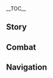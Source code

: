 {{CharacterTabs}}
{{LanguageTabs}}
__TOC__
==Story==
{{VO/Story
|character           = Shenhe
|language            = ko
|name                = 신학

|vo_01_01_title      = 첫 만남…
|vo_01_01_subtitle   = Hello
|vo_01_01_file       = VO_{language}{character} Hello.ogg
|vo_01_01_tx         = 내 이름은 신학. 고독한 팔자를 타고나 주변 사람을 해치기 쉽지. 선인께선 붉은 끈으로 영혼을 묶어 살심을 다스려야 한다고 당부하셨어. 나와 함께 가는 게 두렵지 않다면… 좋아, 손을 내밀어 봐
|vo_01_01_rm         = Nae Ireumeun Sinhak. Godokhan Paljareul Tagona Jubyeon Sarameul Haechigi Swipji. Seoninggeseon Bulgeun ggeuneuro Yeonghoneul Mukkeo Salsimeul daseuryeoya handago dangbuhasyeotseo. Nawa hamkke ganeun ge duryeopji antamyeon... Joa, Soneul naemireo bwa.
|vo_01_01_tl         = My name is Shenhe. I was born with lonely destiny, so It's easy to hurt people around me. The Adepti asked me to tie my soul with a red rope to control my threatening mind. If you're not afraid to go with me... Okay, reach out your hand.

|vo_02_01_title      = 잡담・돌아갈 곳
|vo_02_01_subtitle   = Chat: Home
|vo_02_01_file       = VO_{language}{character} Chat - Home.ogg
|vo_02_01_tx         = 인간 세상으로 돌아가는 건 사치야. 난 자연에서 동물들과 지내는 게 더 편해
|vo_02_01_rm         = Ingan sesangeuro doraganeun geon sachiya. Nan Jayeoneseo Dongmuldeulgwa jinaeneun ge deo pyeonhae.
|vo_02_01_tl         = It's a luxury to go back to the human world. I feel more comfortable living with animals in nature.

|vo_02_02_title      = 잡담・비결
|vo_02_02_subtitle   = Chat: Motto
|vo_02_02_file       = VO_{language}{character} Chat - Motto.ogg
|vo_02_02_tx         = 올바른 길로 돌아와, 목숨을 보존하리…
|vo_02_02_rm         = Olbareun gilro dorawa, Moksumeul bojonhari...
|vo_02_02_tl         = Come back to the right path and preserve life...

|vo_02_03_title      = 잡담・통제불능
|vo_02_03_subtitle   = Chat: A Blind Polearm
|vo_02_03_file       = VO_{language}{character} Chat - A Blind Polearm.ogg
|vo_02_03_tx         = 무기를 들면 자신을 제어할 수 없고, 붉은 끈의 힘도 한계가 있지. 그래서 사람 많은 곳은 별로야
|vo_02_03_rm         = Mugireul deulmyeon Jasineul jeohal su eopggo, Bulgeun ggeune himdo hangyega itjji. Geuraeseo Saram maneun goseun byeolloya.
|vo_02_03_tl         = If I take a weapon, I can't control myself, and the power of the red rope has limitations. So I don't like crowded places.

|vo_03_01_title      = 비가 올 때…
|vo_03_01_subtitle   = When It Rains
|vo_03_01_file       = VO_{language}{character} When It Rains.ogg
|vo_03_01_tx         = 평범한 인간이라면 이럴 때… 우산을 펼치던가?
|vo_03_01_rm         = Pyeongbeomhan Inganiramyeon ireol ttae... Usaneul pyeolchideonga?
|vo_03_01_tl         = If I was an ordinary human being... have to open my umbrella?

|vo_03_02_title      = 비가 그친 후…
|vo_03_02_subtitle   = After the Rain
|vo_03_02_file       = VO_{language}{character} After the Rain.ogg
|vo_03_02_tx         = 날씨가 좋아지니 나도 기분이 좋군. 아무도 방해하지 않았으면 해…. 방해하는 자가 있다면 전부 없애주지
|vo_03_02_rm         = Nalssiga joajini nado gibuni jokun. Amudo banghaehaji anatseumyoen hae.... Banghaehaneun jaga ittamyeon jeonbu eopsaejuji.
|vo_03_02_tl         = I feel good as the weather is getting better. At times like this, I don't want anyone to disturb me... If there's anyone who interferes, I'll get rid of them all.

|vo_03_03_title      = 번개가 칠 때…
|vo_03_03_subtitle   = When Thunder Strikes
|vo_03_03_file       = VO_{language}{character} When Thunder Strikes.ogg
|vo_03_03_tx         = 마물을 제자리에 얼어붙게 하면 낙뢰로 순식간에 처리할 수 있어. 옷에 먼지도 안 묻고
|vo_03_03_rm         = Mamureul jejarie eoreobutge hamyeon nangroero sunsikgane cheorihal su itseo. Ose meonjido an mutggo.
|vo_03_03_tl         = If you freeze the monster in place, it can be handled in an instant with lightning strikes. with no dust on my clothes.

|vo_03_04_title      = 강풍이 불 때…
|vo_03_04_subtitle   = When the Wind Is Blowing
|vo_03_04_file       = VO_{language}{character} When the Wind Is Blowing.ogg
|vo_03_04_tx         = 음… 스승님은 경운봉에서 부는 바람을 가장 좋아하시지
|vo_03_04_rm         = Eum... Seuseungnimeun Gyeongunbongeseo buneun barameul gajang joahasiji.
|vo_03_04_tl         = Hmm... Master likes the wind from Qingyun Peak.

|vo_04_01_title      = 아침 인사…
|vo_04_01_subtitle   = Good Morning
|vo_04_01_file       = VO_{language}{character} Good Morning.ogg
|vo_04_01_tx         = 좋은 아침. 아침이슬이 달아, 너도 마실래?
|vo_04_01_rm         = Joeun achim. Achimiseuri dara, Neodo masillae?
|vo_04_01_tl         = Good morning. The morning dew is sweet, would you like to drink too?

|vo_04_02_title      = 점심 인사…
|vo_04_02_subtitle   = Good Afternoon
|vo_04_02_file       = VO_{language}{character} Good Afternoon.ogg
|vo_04_02_tx         = 점심 먹고 졸릴 땐, 가부좌를 틀고 앉아서 명상을 해봐. 효과가 좋아
|vo_04_02_rm         = Jeomsim meokko jollil ttaen, Gabujwareul teulgo anjaseo myeongsangeul haebwa. Hyoggwaga joa.
|vo_04_02_tl         = When you feel sleepy after lunch, sit lotus position and meditate. It's effective.

|vo_04_03_title      = 저녁 인사…
|vo_04_03_subtitle   = Good Evening
|vo_04_03_file       = VO_{language}{character} Good Evening.ogg
|vo_04_03_tx         = 넌 속세의 불빛이 좋아, 아님 산속의 달빛이 좋아?
|vo_04_03_rm         = Neon soksee bulbichi joa, anim sansoge dalbichi joa?
|vo_04_03_tl         = Do you like mundane world's lights, or the moonlight in the mountains?

|vo_04_04_title      = 굿나잇…
|vo_04_04_friendship = 4
|vo_04_04_subtitle   = Good Night
|vo_04_04_file       = VO_{language}{character} Good Night.ogg
|vo_04_04_tx         = 안심하고 푹 쉬어. 난 깊게 자는 편이 아니니 기척이 있으면 대신 봐줄게
|vo_04_04_rm         = Ansimhago puk swieo. Nan gipge janeun pyeoni anini gicheogi isseumyeon daesin bwajulgge.
|vo_04_04_tl         = Relax and rest well. I don't sleep deeply, so I'll watch it if there are any signs.

|vo_05_01_title      = 신학 자신에 대해・본능
|vo_05_01_subtitle   = About {character}: Instinct
|vo_05_01_file       = VO_{language}{character} About {character} - Instinct.ogg
|vo_05_01_tx         = 자신을 갈고닦고 도술을 수련하는 건 모두 나 자신을 지키고자 하는 본능이야. 중생을 구제할 마음은 없다고. 악인을 처벌하는 건 겸사겸사하는 일이니까 고마워할 거 없어
|vo_05_01_rm         = Jasineul galgoddakko dosureul suryeonhaneun geon modu na jasineul jikigoja haneun bongeungiya. Jungsaengeul gujehal maeumeun eopddago. Agineul cheobeolhaneun goen gyeomsagyeomsahaneun irinikka gomawohal geo eopsseo.
|vo_05_01_tl         = Grinding myself and training Taoist magic is all an instinct to protect myself. I don't mean to save people. You don't have to be thankful because it's a bonus to punish the villains.

|vo_05_02_title      = 신학 자신에 대해・이류
|vo_05_02_friendship = 4
|vo_05_02_subtitle   = About {character}: Different
|vo_05_02_file       = VO_{language}{character} About {character} - Different.ogg
|vo_05_02_tx         = 내게 은혜를 입은 사람을 날 선인이라 부르고, 벌을 받은 사람은 날 마녀라 부르곤 해. 하… 선인이든 마녀든, 평범한 사람이 아닌 이류일 뿐이야…
|vo_05_02_rm         = Naege eunhyereul ibeun sarameul nal seoninira bureugo, beoreul badeun sarameun nal manyeora bureugon hae. Ha... seoninideun manyeodeun, pyeongbeomhan sarami anin iryuil ppuniya...
|vo_05_02_tl         = People who are indebted to me call me an Adepti, and those who are punished call me a Witch. Ha... Whether it's an Adepti or a Witch, it's just a minor, not an ordinary person...

|vo_06_01_title      = 우리에 대해・태도
|vo_06_01_subtitle   = About Us: Manners
|vo_06_01_file       = VO_{language}{character} About Us - Manners.ogg
|vo_06_01_tx         = 난 산에서 잘 안 내려와. 사람들 대하는 법을 잘 모르거든. 마찰이 생기면 무조건 내 방식대로 처리해. 하지만 네가 보기에 부적절하면 알려 줘. 이해가 안 돼도 네 말은 들을게
|vo_06_01_rm         = Nan saneseo jal an naeryeowa. Saramdeul daehaneun beobeul jal moreugeodeun. Machari saengimyeon mujogeon nae bangsikdaero cheorihae. Hajiman nega bogie bujeokjeolhamyeon allyeo jwo. Ihaega an dwaedo ne mareun deureulge.
|vo_06_01_tl         = I don't come down the mountain very well. Don't know how to deal with people. If there is friction, take care of it my way unconditionally. But let me know if it's inappropriate for you. Even if I don't understand, I'll listen to you.

|vo_06_02_title      = 우리에 대해・붉은 끈
|vo_06_02_friendship = 6
|vo_06_02_quest      = The Crane Returns on the Wind
|vo_06_02_subtitle   = About Us: Red Ropes
|vo_06_02_file       = VO_{language}{character} About Us - Red Ropes.ogg
|vo_06_02_tx         = 스승님은 마음을 다스려야 한다고 내게 붉은 끈을 주셨어. 근데 요즘 너랑 같이 수련하면서 비로소 진짜 비결을 깨달았지. 힘도 더 자유자재로 다룰 수 있게 됐고…. 네가 바로 날 붙잡아줄 붉은 끈이야. 이런 내 마음이 느껴진다면, 내 곁에 있어 줘
|vo_06_02_rm         = Seuseungnimeun maeumeul daseuryeoya handago naege bulgeun ggeuneul jusyeotsseo. Geunde yojeum neorang gachi suryeonhamyeonseo biroso jinjja bigyeoreul kkaedaratji. Himdo deo jayujajaero darul su itkke dwaetkko.... Nega baro nal butjabajul bulgeun ggeuniya. Ireon nae maeumi neuggyeojindamyeon, nae gyeote itsseo jwo.
|vo_06_02_tl         = My master gave me a red rope to control my mind. But I realized the real secret only when I trained with you these days. Able to handle my strength more freely.. You're the red rope that will hold me. If you can feel my heart, please be by my side by my side.

|vo_07_01_title      = 「신의 눈」에 대해…
|vo_07_01_friendship = 4
|vo_07_01_subtitle   = About the [[Vision]]
|vo_07_01_file       = VO_{language}{character} About the Vision.ogg
|vo_07_01_tx         = 이 반짝이는 돌멩이가 「신의 눈」이라고? 흠… 인연이 있으면 얻는 법이고, 없으면 잃는 법이야. 나중에 인연이 흩어지면 이것도 소멸하겠지
|vo_07_01_rm         = I banjjagineun dolmengiga 'Sin-ui nun'irago? Heum... Inyeoni itsseumyeon eotneun beobigo, eopsseumyeon illeun beobiya. Najunge inyeoni heuteojimyeon igeotto somyeolhagetjji.
|vo_07_01_tl         = This shining stone is 'Vision'? Hmm... If we have a relationship, we get it. If we don't, we lose it. If the relationship breaks up later, this will disappear.

|vo_07_02_title      = 하고 싶은 이야기…
|vo_07_02_subtitle   = Something to Share
|vo_07_02_file       = VO_{language}{character} Something to Share.ogg
|vo_07_02_tx         = 악령 퇴치는 쉽지만, 심마를 없애긴 어려워. 본인이 집념을 내려놓지 않는 이상, 선법과 술식으로도 해결할 수 없지
|vo_07_02_rm         = Angryeong Toechineun Swipjiman, simmareul eopssaegin eoryeowo. Bonini jimnyeomeul naeryeonochi anneun isang, seonbeopkkwa sulsigeurodo haegyeolhal su eopjji.
|vo_07_02_tl         = It's easy to get rid of evil spirits, but it's hard to get rid of Zimmah. As long as you don't let go of your obsession, you can't solve it even with the Adepti's skill and materials.

|vo_07_03_title      = 흥미있는 일…
|vo_07_03_subtitle   = Interesting Things
|vo_07_03_file       = VO_{language}{character} Interesting Things.ogg
|vo_07_03_tx         = 왜 「첫눈은 낭만적이다」라고 하는 거지? 저 산봉우리는 항상 눈이 내리는데, 언제가 첫눈인 걸까? 난 잘 모르겠으니, 네가 알려줘
|vo_07_03_rm         = Wae "Cheonnuneun nangmanjeogida"rago haneun geoji? Jeo sanbbongurineun hangsang nuni naerineunde, eonjega cheonnunin goelkka? Nan jal moreugesseuni, nega allyeojwo.
|vo_07_03_tl         = Why do people say "The first snow is romantic"? It always snows on that mountain peak, when is the first snow? I don't know about that, so you tell me.

|vo_08_01_title      = 응광에 대해…
|vo_08_01_friendship = 4
|vo_08_01_subtitle   = About [[Ningguang]]
|vo_08_01_file       = VO_{language}{character} About Ningguang.ogg
|vo_08_01_tx         = 사람들이 말하는 부와 재산은 내게 아무 소용도 없어. 하지만 그게 응광 손에 들어가면, 칼과 창으로도 처리할 수 없는 문제들이 잘 해결돼. 그녀는 속세의 규칙을 잘 알고 사람의 마음을 꿰뚫어 보지…. 이건 선인도 할 수 없는 일이라고 스승님이 그러셨어. 그래서 응광이 존경스러워
|vo_08_01_rm         = Saramdeuri malhaneun buwa jaesaneun naege amu soyongdo eopsseo. Hajiman geuge Eunggwang sone deureogamyeon, Kalgwa changeurodo cheorihal su eomneun munjedeuri jal haegyeoldwae. Geunyeoneun sokssee gyuchigeul jal algo sarame maeumeul kkweddureo boji.... Igeon seonindo hal su eomneun irirago seusungnimi geureosyeotsseo. Geuraeseo Eunggwangi jongyeongseureowo.
|vo_08_01_tl         = Wealth and property people say are of no use to me. But once it's in Ninguang's hands, it solves problems that swords and spears can't handle. She knows the rules of the world and sees through people's hearts... Master said this is something that even an Adepti cannot do. so Ningguang is respectful.

|vo_08_02_title      = 북두에 대해…
|vo_08_02_friendship = 4
|vo_08_02_subtitle   = About [[Beidou]]
|vo_08_02_file       = VO_{language}{character} About Beidou.ogg
|vo_08_02_tx         = 북두와 있을 땐 예절을 따지지 않아도 되고, 말할 때 숨은 뜻을 파악하지 않아도 돼서 마음이 훨씬 편해. 근데… 늘 옆에 사람들이 있더라고, 배에도 선원이 많다고 들었어…. 사람이 많은 장소는 네가 필요해
|vo_08_02_rm         = Bukduwa itsseul ddaen yejeoreul ttajiji anado doego, maral ttae sumeun tteuseul paakaji anado dwaeseo maeumi hwolssin pyeonae. Geunde... neul yeope saramdeuri ittteorago, Baeedo seonwoni mantago deureotsseo.... sarami maneun jangsoneun nega piryohae.
|vo_08_02_tl         = When I'm with Beidou, I don't have to follow the etiquette and I don't have to understand the hidden meaning when I speak, so I feel much more at ease. But... There were always people by her side, Also I heard she got a lot of crew on her ship.... I need you in crowded places.

|vo_08_03_title      = 운근에 대해…
|vo_08_03_friendship = 4
|vo_08_03_subtitle   = About [[Yun Jin]]
|vo_08_03_file       = VO_{language}{character} About Yun Jin.ogg
|vo_08_03_tx         = 운근이 부르는 건… 「리월극」이란 거지? 꽤 마음에 드는 형식이야. 굳이 만나지 않아도 타인의 업적이나 삶을 알 수 있으니까. 만약 운근이 너에 대한 연극을 한다면, 아주 재밌는 이야기가 될 거야. 기대돼
|vo_08_03_rm         = Ungeuni bureuneun geon... "Riwolgeuk"iran geoji? Kkwae Maeume deunen hyeongsigiya. Guji mannaji anado taine eopjjeogina salmeul al su itsseunikka. Manyak Ungeuni neoe daehan yeongeugeul handamyeon, aju jaeminneun iyagiga doel ggeoya. Gidaedwae.
|vo_08_03_tl         = The song Yun Jin sings... "Liyue play", right? It's a pretty cool way. We can learn about other people's achievements and lives without having to meet them. If Yun Jin did a play about you, it would be a very interesting story. I'm anticipated it.

|vo_08_04_title      = 감우에 대해…
|vo_08_04_friendship = 4
|vo_08_04_subtitle   = About [[Ganyu]]
|vo_08_04_file       = VO_{language}{character} About Ganyu.ogg
|vo_08_04_tx         = 그 사람에 대한 건 스승님한테서 많이 들었어…. 생각했던 이미지랑 많이 다른 것 같아. 다른 사람한텐 말 안 할 테니 걱정 마. 그나저나 리월항에서 일하는 게 그렇게 바쁠 줄이야… 인간 세상에 적응하려면 대가가 필요한가 보군
|vo_08_04_rm         = Geu sarame daehan geon seuseungnimhanteseo mani deureotsseo.... Saenggakaettteon imijirang mani dareun geot gata. Dareun saramhanten mal an hal teni geokjeong ma. Geunajeona Riwolhangeseo ilhaneun ge geureotke bappeul juriya... Ingan sesange jeogeungharyeomyeon daekkaga piryohanga bogun.
|vo_08_04_tl         = I heard a lot about her from Master... It's very different from the image I had in mind. I won't tell anyone, so don't worry. Anyway I didn't expected working at Liyue Harbor is so busy... Seems like there's a price to be paid to adapt to the human world.

|vo_08_05_title      = 중운에 대해…
|vo_08_05_friendship = 4
|vo_08_05_subtitle   = About [[Chongyun]]
|vo_08_05_file       = VO_{language}{character} About Chongyun.ogg
|vo_08_05_tx         = 이 세상에… 아직 「혈연」이 남아있는 줄은 몰랐어. 그가 수행하는 데 어려움이 있다면 얼마든지 답해줄 수 있어. 대신 그가 직접 산으로 와야 해. 그의 가족은 너무 정이 넘쳐서 어떻게 거절해야 예의에 어긋나지 않는지 모르겠어…
|vo_08_05_rm         = I sesange... Ajik "hyeolyeon"i namainneun jureun mollatsseo. Geuga suhaenghaneun de eoryeoumi itttamyeon eolmadeunji dapaejul su itsseo. Daesin geuga jikjeop saneuro waya hae. Geue gajogeun neomu jeongi neumchyeoseo eotteoke geojeolhaeya yeuie eogeunnaji aneunji moreugesseo...
|vo_08_05_tl         = In this world... I didn't know that "Blood ties" still existed. If he has any difficulties in training, I can answer whatever he wants. Instead, he has to come to the mountain himself. His family is so affectionate that I don't know how to refuse to them...

|vo_08_06_title      = 행추에 대해…
|vo_08_06_friendship = 4
|vo_08_06_subtitle   = About [[Xingqiu]]
|vo_08_06_file       = VO_{language}{character} About Xingqiu.ogg
|vo_08_06_tx         = 전에 그가 네 귓가에 뭐라고 하는 걸 봤어. 만약 널 위협했다면, 내가… 응? 친구끼리 장난친 거라고? 정말이야…?
|vo_08_06_rm         = Jeone geuga ne gwitgae mworago haneun geol bwatsseo. Manyak neol wiyeophaetttamyeon, Naega... Eung? Chingukkiri jangnanchin georago? Jeongmariya...?
|vo_08_06_tl         = I saw him say something in your ear before. If he threatened you, I'll... Huh? Kidding with friends? Really...?

|vo_08_07_title      = 종려에 대해…
|vo_08_07_friendship = 4
|vo_08_07_subtitle   = About [[Zhongli]]
|vo_08_07_file       = VO_{language}{character} About Zhongli.ogg
|vo_08_07_tx         = 그분은 자기가 평범한 인간이라고 하지만, 선인인 스승님과 아주 친한 모양이야. 그가 선인 거처 앞의 돌의자에서 술잔을 기울이는 걸 보게 되면, 방해하지 말고 혼자 조용히 있게 해달라고 스승님이 그러셔서 그렇게 했어
|vo_08_07_rm         = Geubuneun jagiga pyeongbeomhan inganirago hajiman, Seoninin seuseungnimgwa aju chinhan moyangiya. Geuga seonin geocheo ape doluijaeseo suljaneul giurineun geol boge doemyeon, banghaehaji malgo honja joyonghi itkke haedallago seuseungnimi geureosyeoseo geureoke haetsseo.
|vo_08_07_tl         = He says that he is an ordinary human being, but he seems to be very close with Master, who is an Adepti. If I see him drinking on the stone chair in front of the Adepti's residence, Master told me not to disturb him and let him be quiet by himself, so I did that.

|vo_08_08_title      = 백출에 대해…
|vo_08_08_friendship = 4
|vo_08_08_subtitle   = About [[Baizhu]]
|vo_08_08_file       = VO_{language}{character} About Baizhu.ogg
|vo_08_08_tx         = 그의 약초는 품질이 좋아. 사람도 온화하고 세심하지. 그에 비해 목에 있는 뱀은 말하는 게 거침없더라고…. 걱정 마. 때리진 않았어. 뱀에게 쩨쩨하게 굴 정돈 아니야
|vo_08_08_rm         = Geue yakchoneun pumjiri joa. Saramdo onhwahago sesimhaji. Geue bihae moge itneun baemeun malhaneun ge geochimeoptteorago.... Geokjeong ma. Ttaerijin anatsseo. Baemege Jjejjehage gul jeongdon aniya.
|vo_08_08_tl         = His herbs are good quality. His personality is also gentle and attentive. On the other hand, the snake on his neck was relentless in speaking.... Don't worry. I didn't hit it. I'm not being mean to snake.

|vo_08_09_title      = 호두에 대해…
|vo_08_09_friendship = 4
|vo_08_09_subtitle   = About [[Hu Tao]]
|vo_08_09_file       = VO_{language}{character} About Hu Tao.ogg
|vo_08_09_tx         = 그 애는 근처 숲을 돌아다니면서 종종 이상한 노래를 불러. 그러다 보니 그 노래들을 쭉 다 들어 봤는데, 몇 번을 들어도 이상하더라. 근데 싫진 않아
|vo_08_09_rm         = Geu aeneun geuncheo supeul doradanimyeonseo jongjong isanghan noraereul bulleo. Geureoda boni geu noraedeureul jjuk da deureo bwatneunde, myeot beoneul deureodo isanghadeora. Geunde silchin ana.
|vo_08_09_tl         = She roams the nearby forest and often sings strange songs. So, I listened to all of those songs, and it was strange no matter how many times I listened to them. But not so bad.

|vo_08_10_title      = 소에 대해…
|vo_08_10_friendship = 4
|vo_08_10_quest      = A New Star Approaches
|vo_08_10_subtitle   = About [[Xiao]]
|vo_08_10_file       = VO_{language}{character} About Xiao.ogg
|vo_08_10_tx         = 내 기억에 그는 늘 웃지 않는 엄숙한 모습이었어. 최근에 봤을 때도 여전히 과묵했지만… 전보단 많이 편안해진 느낌이야. 좋은 사람을 만난 걸지도 모르겠네
|vo_08_10_rm         = Nae gieoge geuneun neul utji anneun eomsukhan moseubieotsseo. Choegeune bwatsseul ttaedo yeojeonhi gwamukhaetjjiman... Jeonbodan mani pyeonanhaejin neukkimiya. Joeun sarameul manan geoljido moreugenne.
|vo_08_10_tl         = In my memory, he always had a solemn, non-smiling look. He was still reticent when I saw him recently... He looks more comfortable than before. Maybe he met good person.

|vo_09_01_title      = 신학에 대해 알기・첫 번째
|vo_09_01_subtitle   = More About {character}: I
|vo_09_01_file       = VO_{language}{character} More About {character} - 01.ogg
|vo_09_01_tx         = 사람들이 날 뭐라고 부르든 신경 쓸 것 없어. 난 선인도 아니고 신통력이 있는 것도 아니니까. 퇴마사 집안의 방계 가문에서 태어나, 리월항과 멀리 떨어진 산에서 자랐어. 따지자면 선인의 제자일 뿐이야
|vo_09_01_rm         = Saramdeuri nal mworago bureudeun singyeong sseul geot eopsseo. Nan seonindo anigo sintongryeogi inneun geottto aninikka. Toemasa jibane banggye gamuneseo taeeona, Riwolhanggwa meolli tteoreojin saneseo jaratsseo. Ttajijamyeon seonine jejail ppuniya.
|vo_09_01_tl         = I don't care what people call me. I'm not an Adepti, and I don't have a supernatural power either. I was born into a collateral line of exorcist family, and grew up in a mountain far from Liyue Harbor. To put it bluntly, I'm just a disciple of an Adepti.

|vo_09_02_title      = 신학에 대해 알기・두 번째
|vo_09_02_friendship = 3
|vo_09_02_subtitle   = More About {character}: II
|vo_09_02_file       = VO_{language}{character} More About {character} - 02.ogg
|vo_09_02_tx         = 악의를 품고 말썽을 일으키는 사람이 있으면 다들 설교하려고 하는데, 난 이해가 안 돼. 방해만 되는 악인들을 뿌리 뽑을 수 있는데, 왜 귀찮은 방법으로 해결하려 하지?
|vo_09_02_rm         = Agireul pumggo malsseongeul ireukineun sarami itsseumyeon dadeul seolgyoharyeogo haneunde, Nan ihaega an dwae. Banghaeman doeneun agindeureul ppuri ppobeul ssu inneunde, wae guichaneun bangbeobeuro haegyeolharyeo haji?
|vo_09_02_tl         = If there is a malicious person who causes trouble, everyone tries to preach, but I don't understand. We can root out the villains who only get in the way, why they trying to solve it with tiresome way?

|vo_09_03_title      = 신학에 대해 알기・세 번째
|vo_09_03_friendship = 4
|vo_09_03_subtitle   = More About {character}: III
|vo_09_03_file       = VO_{language}{character} More About {character} - 03.ogg
|vo_09_03_tx         = 난 여러 선인 밑에서 수련을 해왔어. 수행의 경지가 높아질수록 그분들은 내게 새로운 술식 대신 살심을 다스리는 법을 가르쳐주셨지. 긴장하지 마… 평지에 굴을 파거나 나무를 뽑는 것 같은 일은 인적 드문 산에서만 하고 무고한 생명은 해치지 않았어. 게다가 지금은 나도 나 자신을 제어할 수 있다고
|vo_09_03_rm         = Nan yeoreo seonin miteseo suryeoneul haewatsseo. Suhaenge gyeongjiga nopajilssurok geubundeureun naege saeroun sulsik daesin salsimeul daseurineun beobeul gareuchyeojusyeotjji. Ginjanghaji ma... Pyeongjie gureul pageona namureul ppopneun geot gateun ireun injeok deumun saneseoman hago mugohan saengmyeongeun haechiji anatsseo.
|vo_09_03_tl         = I have been training under many Adeptis. As my practice progressed, they taught me how to control my threatening mind instead of new skills. Don't be nerveous.... I only do things at sparsely populated mountain like digging in flat ground or uprooting trees, and I didn't harm any innocent lives. Besides, now I can control myself.

|vo_09_04_title      = 신학에 대해 알기・네 번째
|vo_09_04_friendship = 5
|vo_09_04_quest      = The Crane Returns on the Wind
|vo_09_04_subtitle   = More About {character}: IV
|vo_09_04_file       = VO_{language}{character} More About {character} - 04.ogg
|vo_09_04_tx         = 아버지는 내 육신으로 어머니를 되살리려 했어. 날 동굴에 버린 아버지가 다시 구하러 올 거라고 믿었던 때가 있었지. 하루, 이틀, 사흘… 온 힘을 다해 마물과 싸웠지만, 쓰러질 때까지도 아버지는 오지 않았어. 내가 고독한 팔자를 타고나서 버려진 걸까, 명이 기구해서 살기가 생긴 걸까? 도통 모르겠군
|vo_09_04_rm         = Abeojineun nae yuksineuro eomeoniruel doesalriryeo haetsseo. Nal donggure beorin abeojiga dasi guhareo ol georago mideotteon ttaega itsseotjji. Haru, Iteul, Saheul... On himeul dahae mamuldeulgwa ssawotjiman, sseureojil ttaekkajido abeojineun oji annatsseo. Naega godokan paljareul tagonaseo beoryeojin geolkka, myeongi giguhaeseo salgiga saenggin geolkka? Dotong moreugaetkkun.
|vo_09_04_tl         = My father tried to resurrect my mother with my body. There was a time when I believed that my father, who had abandoned me in the cave, would come to rescue me. One day, two days, four days... I fought the monsters with all my might, but my father didn't come until I collapsed. Was I abandoned after being born a lone girl, or was my threatening karma created because of my unfortunate life? I don't know at all.

|vo_09_05_title      = 신학에 대해 알기・다섯 번째
|vo_09_05_friendship = 6
|vo_09_05_quest      = The Crane Returns on the Wind
|vo_09_05_subtitle   = More About {character}: V
|vo_09_05_file       = VO_{language}{character} More About {character} - 05.ogg
|vo_09_05_tx         = 하루는 스승님 몰래 마을에 내려갔는데, 원래 마을은 황폐해졌고, 아버지는 이미 돌아가셨단 걸 알게 됐어. 그때 깨달았지. 혈족과의 인연이 완전히 끊어졌단 걸. 마음에 걸리는 과거는 영원히 끝을 맺은 거야. 그날부터 속세와 연을 거의 끊었어… 널 만나기 전까진
|vo_09_05_rm         = Haruneun seuseungnim mollae maeure naeryeoganneunde, wonrae maeureun hwangpyehaejyeotkko, abeojineun imi doragasyeotttan geol alge dwaetsseo. Geuttae kkaedaratji. Hyeoljokgwaui inyeoni wanjeonhi kkeuneojyeotttan geol. Maeume geollineun gwageoneun yeongwonhi kkeuteul maejeun geoya. Geunalbuteo soksewa yeoneul geoi kkeuneotsseo... Neol mannagi jeonkkajin.
|vo_09_05_tl         = One day, I went down to the village without my master knowing, and I know that my hometown was originally devastated and that my father had already passed away. That's when I realized. That my relationship with my blood relatives was completely cut off. The past that haunts me is forever over. From that day on, I almost cut ties with the mundane world... Before I met you.

|vo_10_01_title      = 신학의 취미…
|vo_10_01_subtitle   = {character}'s Hobbies
|vo_10_01_file       = VO_{language}{character} Hobbies.ogg
|vo_10_01_tx         = 가부좌를 틀 때 중요한 건 「고요함」이야. 잡념을 버리고 몸으로 주변의 기를 느끼면, 빠르게 진정한 자신을 찾을 수 있지. 수행이 일정 경지에 오르면, 가부좌의 자세에 연연하지 않아도 된다고 스승님이 그러셨어. 선인들은 서서도 명상할 수 있다던데… 난 아직 멀었어
|vo_10_01_rm         = Gabujwareul teul ttae jungyohan geon "Goyoham"iya. Jamnyeomeul beorigo momeuro jubyeone gireul neukkimyeon, pparuege jinjeonghan jasineul chadeul ssu itjji. Suhaengi iljeong gyeongjie oreumyeon, gabujwae jasee yeonyeonhaji anado doendago sueseungnimi geureosyeotsseo. Seonindeureun seoseodo myeongsanghal su itttadeonde... Nan ajik meoreotsseo.
|vo_10_01_tl         = The most important thing when sitting lotus position is “quiet”. If you let go of distractions and feel the qi around you with your body, you can quickly find your true self. Master said that once your training reaches a certain level, you don't have to worry about sitting lotus position. It is said that the Adeptis could meditate while standing... I still have a long way to go.

|vo_10_02_title      = 신학의 고민…
|vo_10_02_friendship = 6
|vo_10_02_subtitle   = {character}'s Troubles
|vo_10_02_file       = VO_{language}{character} Troubles.ogg
|vo_10_02_tx         = 소중한 사람을 잃을까 두려워 하면서도 그를 구하고 싶은 마음이… 심장을 꽉 휘어잡아. 이런 느낌은 처음이야. 이건 고민이자… 바람이기도 해
|vo_10_02_rm         = Sojunghan sarameul ireulkka duryeowo hamyeonseodo geureul guhago sipeun maeumi... Simjangeul kkwak hwieojaba. Ireon neukkimeun cheoeumiya. Igeon gominija... Baramigido hae.
|vo_10_02_tl         = Afraid of losing a loved one, but the desire to save him.... Is holding my heart tight. It's my first time feeling this way. This is not only concern... but also wish.

|vo_10_03_title      = 좋아하는 음식…
|vo_10_03_subtitle   = Favorite Food
|vo_10_03_file       = VO_{language}{character} Favorite Food.ogg
|vo_10_03_tx         = 하산했을 때 많은 음식을 먹었지만 맛은 기억이 잘 안 나. 근데 유독 옛날에 집에서 먹던 국수만큼은 영원히 잊히지 않네… 왜 아직까지 생각나지… 안 되는데…
|vo_10_03_rm         = Hasanhaetsseul ttae maneun eumsigeul meogeotjiman maseun gieogi jal an na. Geunde yudok yennare jibeseo meoktteon gukssumankeumeun yeongwonhi ichiji anne... Wae ajikkkaji saenggaknaji... An doeneunde...
|vo_10_03_tl         = I ate a lot of food when I descended, but I can't remember the taste. But I never forget the noodles that I ate at home in the old days. Why do I still remember that... I shouldn't do like that...

|vo_10_04_title      = 싫어하는 음식…
|vo_10_04_subtitle   = Least Favorite Food
|vo_10_04_file       = VO_{language}{character} Least Favorite Food.ogg
|vo_10_04_tx         = 약초를 오래 씹으면 쓴맛과 떫은맛만 남아…. 수행을 오래 하다 보니 이런 계율은 이미 익숙해. 선인들은 어떻냐고? 「선인은 속세의 것에 수행을 방해받지 않으니 음식을 맘껏 먹을 수 있다」… 라고 스승님이 그러셨어
|vo_10_04_rm         = Yakchoreul orae ssibeumyeon sseunmatgwa tteolbeunmatman nama.... Suhaengeul orae hada boni ireon gyeyureun imi ikssukae. Seonindeureun eotteonnyago? "Seonineun sokssee geose suhaengeul banghaebatji aneuni eumsigeul mamkkeot meogeul ssu ittta"... rago seuseungnimi geureosyeotsseo.
|vo_10_04_tl         = When I chewed herb for a long time, only a bitter and astringent taste remains. I've been training for a long time, so I'm already used to this rule. How about Adeptis? "The Adeptis are not disturbed by worldly things, so we can eat as much as we wants."... said the master.

<!-- Receiving a Gift -->
|vo_11_01_title      = 선물 획득・첫 번째
|vo_11_01_subtitle   = Receiving a Gift: I
|vo_11_01_file       = VO_{language}{character} Receiving a Gift - 01.ogg
|vo_11_01_tx         = 이 맛을… 내가 즐겨도 되는 걸까?
|vo_11_01_rm         = I maseul... Naega jeulgyeodo doeneun geolkka?
|vo_11_01_tl         = Is it okay for me to enjoy... this taste?

|vo_11_02_title      = 선물 획득・두 번째
|vo_11_02_subtitle   = Receiving a Gift: II
|vo_11_02_file       = VO_{language}{character} Receiving a Gift - 02.ogg
|vo_11_02_tx         = 네가 만든 음식은 정말 맛있어. 차마 포기할 수가 없네
|vo_11_02_rm         = Nega mandeun eumsigeun jeongmal masisseo. Chama pogihal suga eopne.
|vo_11_02_tl         = The food you made is very delicious. I can't give up on eating.

|vo_11_03_title      = 선물 획득・세 번째
|vo_11_03_subtitle   = Receiving a Gift: III
|vo_11_03_file       = VO_{language}{character} Receiving a Gift - 03.ogg
|vo_11_03_tx         = 괜찮아, 이런 맛은 익숙하거든
|vo_11_03_rm         = Gwanchana, ireon maseuniksukhageodeun.
|vo_11_03_tl         = It's okay, I'm used to those kinds of flavors.

|vo_12_01_title      = 생일…
|vo_12_01_subtitle   = Birthday
|vo_12_01_file       = VO_{language}{character} Birthday.ogg
|vo_12_01_tx         = 생일은 기념할만한 날이라 생일을 맞는 사람에게 선물을 주며 축하하는 거라고 들었어. 물질적인 건 잘 모르지만, 밤하늘은 내가 산에서 본 것 중 가장 아름다워. 호수를 얼려서 거울 삼아 구름과 별을 비춰 네 생일을 축하할게… 네 마음에 들었으면 좋겠네
|vo_12_01_rm         = Saengireun ginyeomhalmanhan narira saengireul manneun saramege seonmureul jumyeo chukahaneun georago deureotsseo. Muljiljeogin geon jal moreujiman, bamhaneureun naega saneseo bon geot jung gajang areumdawo. Hosureul eollyeoseo geoul sama gureumgwa byeoreul bichwo ne saengileul chukahalkke... Ne maeume deureotsseumyeon jotkenne.
|vo_12_01_tl         = I heard that a birthday is a commemorative day, so people give a gift to the person who celebrates their birthday and celebrate it. I don't know much about material things, but the night sky is the most beautiful thing I've ever seen from a mountain. I'll freeze the lake and use it as a mirror to light up the clouds and stars to celebrate your birthday... I hope you like it.

|vo_13_01_title      = 돌파의 느낌・기
|vo_13_01_ascension  = 1
|vo_13_01_subtitle   = Feelings About Ascension: Intro
|vo_13_01_file       = VO_{language}{character} Feelings About Ascension -  01.ogg
|vo_13_01_tx         = 내가 제어할 수 있는 힘이… 점점 커지고 있어
|vo_13_01_rm         = Naega jeeohal ssu inneun himi... jeomjeom keojigo itsseo.
|vo_13_01_tl         = The power I can control... it's getting bigger.

|vo_13_02_title      = 돌파의 느낌・승
|vo_13_02_ascension  = 2
|vo_13_02_subtitle   = Feelings About Ascension: Building Up
|vo_13_02_file       = VO_{language}{character} Feelings About Ascension -  02.ogg
|vo_13_02_tx         = 스승님이 알게 되면 붉은 끈을 더 묶으라고 하겠지…
|vo_13_02_rm         = Seuseungnimi alge doemyeon bulgeun kkeuneul deo mukkeurago hagetjji...
|vo_13_02_tl         = If Master finds out, she will tell me to tie more red ropes...

|vo_13_03_title      = 돌파의 느낌・전
|vo_13_03_ascension  = 4
|vo_13_03_subtitle   = Feelings About Ascension: Climax
|vo_13_03_file       = VO_{language}{character} Feelings About Ascension -  03.ogg
|vo_13_03_tx         = 요새 폐관 수련하는 시간이 줄었는데, 수행의 경지는 올랐네… 음, 너랑 같이 있어서 가능한 일이야
|vo_13_03_rm         = Yosae pegwan suryeonhaneun sigani jureotneunde, suhaenge gyeongjineun ollatne... Eum, neorang gachi itsseoseo ganeunghan iriya.
|vo_13_03_tl         = These days, the training time for closing building has decreased, but the level of training has risen. Hmm, it's possible because I'm with you.

|vo_13_04_title      = 돌파의 느낌・결
|vo_13_04_ascension  = 6
|vo_13_04_subtitle   = Feelings About Ascension: Conclusion
|vo_13_04_file       = VO_{language}{character} Feelings About Ascension -  04.ogg
|vo_13_04_tx         = 예전엔 「잡념이 없어야 초연할 수 있다」고 생각했어. 하지만 많은 걸 겪은 후, 마음에 미련이 있어야 지키려는 욕망이 깨어나고, 힘은… 비로소 의미를 얻게 된다는 걸 깨달았지
|vo_13_04_rm         = Yejeonen "Jamnyeomi eopsseoya choyeonhal su ittta"go saenggakhaetsseo. Hajiman maneun geol gyeokkeun hu, maeume miryeoni itsseoya jikiryeoneun yongmangi kkaeeonago, himeun... biroso uimireul eotkke doendaneun geol kkaedaratjji.
|vo_13_04_tl         = In the past, I used to think, "I can be free when I don't have any thoughts". But after going through a lot, I need to have regrets in my hearts to awaken desire to protect, and my strength… realized that it finally getting meaning.
}}

==Combat==
{{Combat VO
|character           = Shenhe
|language            = ko

<!-- Elemental Skill -->
|skill_1_tx          = 명을 들어라!
|skill_1_rm          = Myeongeul deureora!
|skill_1_tl          = Listen to my order!
|skill_2_tx          = 나타나!
|skill_2_rm          = Natana!
|skill_2_tl          = Showing up!
|skill_3_tx          = 영혼 소환!
|skill_3_rm          = Yeonghon sohwan!
|skill_3_tl          = Summoning Spirit!
|skill_4_tx          = 기와 정신을 하나로!
|skill_4_rm          = Giwa jeongsineul hanaro!
|skill_4_tl          = Make Qi and the spirit as united!
|skill_5_tx          = 의식의 얼음 분신!
|skill_5_rm          = Uisike Eoleum bunsin!
|skill_5_tl          = Ice alter ego of consciousness!
|skill_6_tx          = 참모습을 부여하리!
|skill_6_rm          = Chammoseubeul buyeohari!
|skill_6_tl          = I'll give you truth form!

<!-- Elemental Burst -->
|burst_1_tx          = 하늘의 칙명!
|burst_1_rm          = Haneule chingmyeong
|burst_1_tl          = Royal order of heaven!
|burst_2_tx          = 차가운 얼음의 화신!
|burst_2_rm          = Chagaun eoreume hwasin!
|burst_2_tl          = Cold Ice's avatar!
|burst_3_tx          = 계율에 따라 행하리!
|burst_3_rm          = Gyeyure ddara haenghari!
|burst_3_tl          = I'll do it according to the rules!

<!-- Sprint Start -->
|sprint-s_1_file     = Sprint Start 01,Sprint Start 02,Sprint Start 03

<!-- Sprint End -->

<!-- Deploying Wind Glider -->
|glider_1_file       = Deploying Wind Glider 01,Deploying Wind Glider 02,Deploying Wind Glider 03

<!-- Disengaging Wind Glider -->

<!-- Opening Treasure Chest -->
|chest_1_tx          = 이게 바로 인간 세상의 보물인가?
|chest_1_rm          = Ige baro ingan sesange bomuringa?
|chest_1_tl          = Is this Human world's treasure?
|chest_2_tx          = 선인의 보물과 무슨 차이지?
|chest_2_rm          = Seonine bomulgwa museun chaiji?
|chest_2_tl          = What is difference with Adepti's treasure?
|chest_3_tx          = 이건… 다 어디에 쓰는 물건이지?
|chest_3_rm          = Igoen... da eodie sseuneun mulgeoniji?
|chest_3_tl          = This... What are they all for?

<!-- Low HP -->
|low-hp_1_tx         = 절대 안 봐줘…
|low-hp_1_rm         = Jeolddae an bwajwo...
|low-hp_1_tl         = I'll never let you go...
|low-hp_2_tx         = 분하군…
|low-hp_2_rm         = Bunhagun...
|low-hp_2_tl         = I'm upset...
|low-hp_3_tx         = 반드시… 멸하리!
|low-hp_3_rm         = Bandeusi... Myeolhari!
|low-hp_3_tl         = Definitely... Eliminate!

<!-- Ally at Low HP -->
|ally-low-hp_1_tx    = 무리할 필요 없어
|ally-low-hp_1_tl    = No need to overdo yourself.
|ally-low-hp_1_rm    = Murihal pilyo eopsseo.
|ally-low-hp_2_tx    = 내가 끝내지
|ally-low-hp_2_tl    = I'll end it.
|ally-low-hp_2_rm    = Naega kkeutnaeji.

<!-- Fallen -->
|fallen_1_tx         = 숙명을… 거스를 순 없는 법…
|fallen_1_rm         = Sungmyeongeul... Geoseureul sun eopneun beop...
|fallen_1_tl         = Fate... Can't go against it...
|fallen_2_tx         = 죽음은 정해져 있었어…
|fallen_2_rm         = Jugeumeun jeonghaejyeo itsseotsseo...
|fallen_2_tl         = Death was decided...
|fallen_3_tx         = 겁살은 화를 부를지니…
|fallen_3_rm         = Geopssareun hwareul bureuljini...
|fallen_3_tl         = Catastrophe karma will cause disaster...

<!-- Light Hit Taken -->
|hit-l_1_tx          = 아직 부족하군
|hit-l_1_rm          = Ajik bujokagun.
|hit-l_1_tl          = Still not enough.
|hit-l_2_file        = Light Hit Taken 02,Light Hit Taken 03,Light Hit Taken 04,Light Hit Taken 05,Light Hit Taken 06

<!-- Heavy Hit Taken -->
|hit-h_1_tx          = 감히!
|hit-h_1_rm          = Gamhi!
|hit-h_1_tl          = How dare!
|hit-h_2_tx          = 후회하게 만들어 주마!
|hit-h_2_rm          = Huhoehage mandeureo juma!
|hit-h_2_tl          = I'll make you regret it!
|hit-h_3_file        = Heavy Hit Taken 03,Heavy Hit Taken 04,Heavy Hit Taken 05,Heavy Hit Taken 06

<!-- Joining Party -->
|join_1_tx           = 협동 작전… 그게 뭐지?
|join_1_rm           = Hyeopddong jakjjeon... Geuhe mwoji?
|join_1_tl           = Concerted Operation... What is that?
|join_2_tx           = 알겠어, 여기 서면 된다고?
|join_2_rm           = Algesseo, yeogi seomyeon doendago?
|join_2_tl           = Got it, stand in here?
|join_3_tx           = …무엇이든 분부해 줘
|join_3_rm           = ...Mueosideun bunbuhae jwo.
|join_3_tl           = ...Order anything.

<!-- Character Idles -->
|idle_1_actual_tx    = 
|idle_1_actual_rm    = 
|idle_1_actual_tl    = 

<!-- Light Attack -->
|atk-l_1_file        = Light Attack 01,Light Attack 02,Light Attack 03,Light Attack 04,Light Attack 05,Light Attack 06,Light Attack 07

<!-- Mid Attack -->
|atk-m_1_file        = Mid Attack 01,Mid Attack 02,Mid Attack 03

<!-- Heavy Attack -->
|atk-h_1_file        = Heavy Attack 01,Heavy Attack 02,Heavy Attack 03

<!-- Climbing -->
|climb_1_file        = Climbing 01,Climbing 02,Climbing 03,Climbing 04,Climbing 05

<!-- Climbing Breath -->
|climb-b_1_file      = Climbing Breath 01,Climbing Breath 02,Climbing Breath 03

<!-- Jumping -->
|jump_1_file         = Jumping 01,Jumping 02,Jumping 03,Jumping 04,Jumping 05
}}

==Navigation==
{{Character Navbox|link type=vo-ko}}